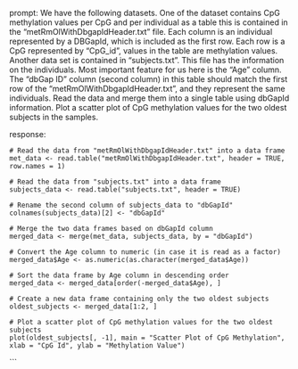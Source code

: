 prompt:
We have the following datasets. One of the dataset contains CpG methylation values per CpG and per individual as a table this is contained in the “metRmOlWithDbgapIdHeader.txt” file. Each column is an individual represented by a DBGapId, which is included as the first row. Each row is a CpG represented by "CpG_id", values in the table are methylation values. Another data set is contained in “subjects.txt”. This file has the information on the individuals. Most important feature for us here is the "Age" column. The "dbGap ID" column (second column) in this table should match the first row of the "metRmOlWithDbgapIdHeader.txt", and they represent the same individuals. Read the data and merge them into a single table using dbGapId information. Plot a scatter plot of CpG methylation values for the two oldest subjects in the samples.

response:
```
# Read the data from "metRmOlWithDbgapIdHeader.txt" into a data frame
met_data <- read.table("metRmOlWithDbgapIdHeader.txt", header = TRUE, row.names = 1)

# Read the data from "subjects.txt" into a data frame
subjects_data <- read.table("subjects.txt", header = TRUE)

# Rename the second column of subjects_data to "dbGapId"
colnames(subjects_data)[2] <- "dbGapId"

# Merge the two data frames based on dbGapId column
merged_data <- merge(met_data, subjects_data, by = "dbGapId")

# Convert the Age column to numeric (in case it is read as a factor)
merged_data$Age <- as.numeric(as.character(merged_data$Age))

# Sort the data frame by Age column in descending order
merged_data <- merged_data[order(-merged_data$Age), ]

# Create a new data frame containing only the two oldest subjects
oldest_subjects <- merged_data[1:2, ]

# Plot a scatter plot of CpG methylation values for the two oldest subjects
plot(oldest_subjects[, -1], main = "Scatter Plot of CpG Methylation", xlab = "CpG Id", ylab = "Methylation Value")
```
```
